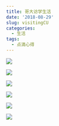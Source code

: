 ```yaml
---
title: 哥大访学生活
date: '2018-08-29'
slug: visitingCU
categories:
  - 生活
tags:
  - 点滴心得
---
```





<img src="/img/cu1.jpeg" style="max-width:80%;min-width:100px;float:center"/>

<img src="/img/cu3.jpg" style="max-width:80%;min-width:100px;float:center"/>

<img src="/img/cu2.jpg" style="max-width:80%;min-width:100px;float:center"/>

<img src="/img/sky1.jpg" style="max-width:80%;min-width:100px;float:center"/>

<img src="/img/cu-lib.jpg" style="max-width:80%;min-width:100px;float:center"/>

<img src="/img/cu-lib2.jpg" style="max-width:80%;min-width:100px;float:center"/>

